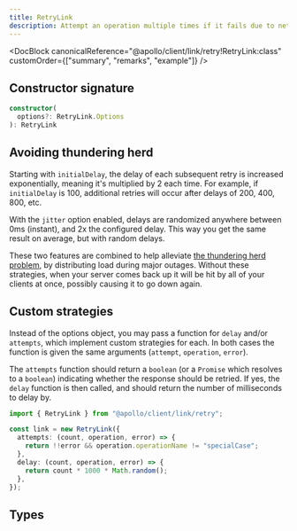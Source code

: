 ```yaml
---
title: RetryLink
description: Attempt an operation multiple times if it fails due to network or server errors.
---
```


<DocBlock
  canonicalReference="@apollo/client/link/retry!RetryLink:class"
  customOrder={["summary", "remarks", "example"]}
/>

## Constructor signature

```ts
constructor(
  options?: RetryLink.Options
): RetryLink
```

## Avoiding thundering herd

Starting with `initialDelay`, the delay of each subsequent retry is increased exponentially, meaning it's multiplied by 2 each time. For example, if `initialDelay` is 100, additional retries will occur after delays of 200, 400, 800, etc.

With the `jitter` option enabled, delays are randomized anywhere between 0ms (instant), and 2x the configured delay. This way you get the same result on average, but with random delays.

These two features are combined to help alleviate [the thundering herd problem](https://en.wikipedia.org/wiki/Thundering_herd_problem), by distributing load during major outages. Without these strategies, when your server comes back up it will be hit by all of your clients at once, possibly causing it to go down again.

## Custom strategies

Instead of the options object, you may pass a function for `delay` and/or `attempts`, which implement custom strategies for each. In both cases the function is given the same arguments (`attempt`, `operation`, `error`).

The `attempts` function should return a `boolean` (or a `Promise` which resolves to a `boolean`) indicating whether the response should be retried. If yes, the `delay` function is then called, and should return the number of milliseconds to delay by.

```ts
import { RetryLink } from "@apollo/client/link/retry";

const link = new RetryLink({
  attempts: (count, operation, error) => {
    return !!error && operation.operationName != "specialCase";
  },
  delay: (count, operation, error) => {
    return count * 1000 * Math.random();
  },
});
```

## Types

<FunctionDetails
  canonicalReference="@apollo/client/link/retry!RetryLink.RetryLinkDocumentationTypes.AttemptsFunction:function(1)"
  headingLevel={3}
  result={false}
  displayName="RetryLink.AttemptsFunction"
/>

<InterfaceDetails
  canonicalReference="@apollo/client/link/retry!RetryLink.AttemptsOptions:interface"
  headingLevel={3}
  displayName="RetryLink.AttemptsOptions"
/>

<FunctionDetails
  canonicalReference="@apollo/client/link/retry!RetryLink.RetryLinkDocumentationTypes.DelayFunction:function(1)"
  headingLevel={3}
  result={false}
  displayName="RetryLink.DelayFunction"
/>

<InterfaceDetails
  canonicalReference="@apollo/client/link/retry!RetryLink.DelayOptions:interface"
  headingLevel={3}
  displayName="RetryLink.DelayOptions"
/>

<InterfaceDetails
  canonicalReference="@apollo/client/link/retry!RetryLink.Options:interface"
  headingLevel={3}
  displayName="RetryLink.Options"
/>
